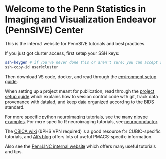 
# Welcome to the Penn Statistics in Imaging and Visualization Endeavor (PennSIVE) Center
This is the internal website for PennSIVE tutorials and best practices.

If you just got cluster access, first setup your SSH keys:
```sh
ssh-keygen # if you've never done this or aren't sure; you can accept all the defaults, and don't need a passphrase
ssh-copy-id user@cluster
```
Then download VS code, docker, and read through the [environment setup guide](/environment-setup/).

When setting up a project meant for publication, read through the [project setup guide](/project-setup/) which explains how to version control code with git, track data provenance with datalad, and keep data organized according to the BIDS standard.

For more specific python neuroimaging tutorials, see the many [nipype examples](https://nipype.readthedocs.io/en/latest/examples.html). For more specific R neuroimaging tutorials, see [neuroconductor](https://neuroconductor.org/tutorials).

The [CBICA wiki](https://cbica-wiki.uphs.upenn.edu) (UPHS VPN required) is a good resource for CUBIC-specific tutorials, and [Ali's blog](https://www.alessandravalcarcel.com/blog/) offers lots of useful PMACS-specific information.

Also see the [PennLINC internal website](https://pennlinc.github.io) which offers many useful tutorials and tips.
